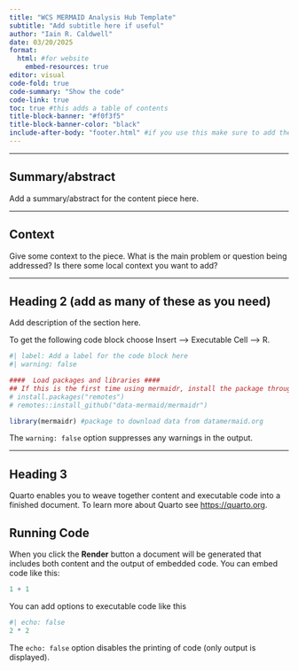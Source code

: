 ```yaml
---
title: "WCS MERMAID Analysis Hub Template"
subtitle: "Add subtitle here if useful"
author: "Iain R. Caldwell"
date: 03/20/2025
format: 
  html: #for website
    embed-resources: true
editor: visual
code-fold: true
code-summary: "Show the code"
code-link: true
toc: true #this adds a table of contents
title-block-banner: "#f0f3f5"
title-block-banner-color: "black"
include-after-body: "footer.html" #if you use this make sure to add the "footer.html" file in the same folder as this file
---
```


------------------------------------------------------------------------

## Summary/abstract

Add a summary/abstract for the content piece here.

------------------------------------------------------------------------

## Context

Give some context to the piece. What is the main problem or question being addressed? Is there some local context you want to add?

------------------------------------------------------------------------

## Heading 2 (add as many of these as you need)

Add description of the section here.

To get the following code block choose Insert –\> Executable Cell –\> R.

```r
#| label: Add a label for the code block here
#| warning: false 

####  Load packages and libraries ####
## If this is the first time using mermaidr, install the package through "remotes"
# install.packages("remotes")
# remotes::install_github("data-mermaid/mermaidr")

library(mermaidr) #package to download data from datamermaid.org
```

The `warning: false` option suppresses any warnings in the output.

------------------------------------------------------------------------

## Heading 3 

Quarto enables you to weave together content and executable code into a finished document. To learn more about Quarto see <https://quarto.org>.

## Running Code

When you click the **Render** button a document will be generated that includes both content and the output of embedded code. You can embed code like this:

```r
1 + 1
```

You can add options to executable code like this

```r
#| echo: false
2 * 2
```

The `echo: false` option disables the printing of code (only output is displayed).
